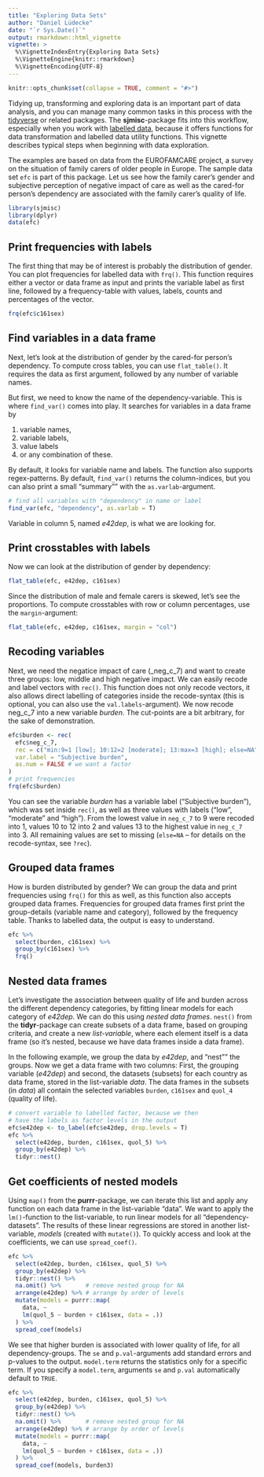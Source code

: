 ---
title: "Exploring Data Sets"
author: "Daniel Lüdecke"
date: "`r Sys.Date()`"
output: rmarkdown::html_vignette
vignette: >
  %\VignetteIndexEntry{Exploring Data Sets}
  %\VignetteEngine{knitr::rmarkdown}
  %\VignetteEncoding{UTF-8}
---

```{r echo = FALSE}
knitr::opts_chunk$set(collapse = TRUE, comment = "#>")
```

Tidying up, transforming and exploring data is an important part of data analysis, and you can manage many common tasks in this process with the [tidyverse](http://tidyverse.org/) or related packages. The **sjmisc**-package fits into this workflow, especially when you work with [labelled data](labelleddata.html), because it offers functions for data transformation and labelled data utility functions. This vignette describes typical steps when beginning with data exploration.

The examples are based on data from the EUROFAMCARE project, a survey on the situation of family carers of older people in Europe. The sample data set `efc` is part of this package. Let us see how the family carer's gender and subjective perception of negative impact of care as well as the cared-for person's dependency are associated with the family carer's quality of life.

```{r message=FALSE}
library(sjmisc)
library(dplyr)
data(efc)
```

## Print frequencies with labels

The first thing that may be of interest is probably the distribution of gender. You can plot frequencies for labelled data with `frq()`. This function requires either a vector or data frame as input and prints the variable label as first line, followed by a frequency-table with values, labels, counts and percentages of the vector.

```{r}
frq(efc$c161sex)
```

## Find variables in a data frame

Next, let’s look at the distribution of gender by the cared-for person's dependency. To compute cross tables, you can use `flat_table()`. It requires the data as first argument, followed by any number of variable names.

But first, we need to know the name of the dependency-variable. This is where `find_var()` comes into play. It searches for variables in a data frame by

1. variable names,
2. variable labels, 
3. value labels 
4. or any combination of these. 

By default, it looks for variable name and labels. The function also supports regex-patterns. By default, `find_var()` returns the column-indices, but you can also print a small "summary"" with the `as.varlab`-argument.

```{r}
# find all variables with "dependency" in name or label
find_var(efc, "dependency", as.varlab = T)
```

Variable in column 5, named _e42dep_, is what we are looking for.

## Print crosstables with labels

Now we can look at the distribution of gender by dependency:

```{r}
flat_table(efc, e42dep, c161sex)
```

Since the distribution of male and female carers is skewed, let's see the proportions. To compute crosstables with row or column percentages, use the `margin`-argument:

```{r}
flat_table(efc, e42dep, c161sex, margin = "col")
```

## Recoding variables

Next, we need the negatice impact of care (_neg_c_7) and want to create three groups: low, middle and high negative impact. We can easily recode and label vectors with `rec()`. This function does not only recode vectors, it also allows direct labelling of categories inside the recode-syntax (this is optional, you can also use the `val.labels`-argument). We now recode neg_c_7 into a new variable _burden_. The cut-points are a bit arbitrary, for the sake of demonstration.

```{r}
efc$burden <- rec(
  efc$neg_c_7,
  rec = c("min:9=1 [low]; 10:12=2 [moderate]; 13:max=3 [high]; else=NA"),
  var.label = "Subjective burden",
  as.num = FALSE # we want a factor
)
# print frequencies
frq(efc$burden)
```

You can see the variable _burden_ has a variable label ("Subjective burden"), which was set inside `rec()`, as well as three values with labels ("low", "moderate" and "high"). From the lowest value in `neg_c_7` to 9 were recoded into 1, values 10 to 12 into 2 and values 13 to the highest value in `neg_c_7` into 3. All remaining values are set to missing (`else=NA` – for details on the recode-syntax, see `?rec`).

## Grouped data frames

How is burden distributed by gender? We can group the data and print frequencies using `frq()` for this as well, as this function also accepts grouped data frames. Frequencies for grouped data frames first print the group-details (variable name and category), followed by the frequency table. Thanks to labelled data, the output is easy to understand.

```{r}
efc %>% 
  select(burden, c161sex) %>% 
  group_by(c161sex) %>% 
  frq()
```

## Nested data frames

Let's investigate the association between quality of life and burden across the different dependency categories, by fitting linear models for each category of _e42dep_. We can do this using _nested data frames_. `nest()` from the **tidyr**-package can create subsets of a data frame, based on grouping criteria, and create a new _list-variable_, where each element itself is a data frame (so it’s nested, because we have data frames inside a data frame).

In the following example, we group the data by _e42dep_, and "nest"" the groups. Now we get a data frame with two columns: First, the grouping variable (_e42dep_) and second, the datasets (subsets) for each country as data frame, stored in the list-variable _data_. The data frames in the subsets (in _data_) all contain the selected variables `burden`, `c161sex` and `quol_4` (quality of life).

```{r}
# convert variable to labelled factor, because we then 
# have the labels as factor levels in the output
efc$e42dep <- to_label(efc$e42dep, drop.levels = T)
efc %>%
  select(e42dep, burden, c161sex, quol_5) %>%
  group_by(e42dep) %>%
  tidyr::nest()
```

## Get coefficients of nested models

Using `map()` from the **purrr**-package, we can iterate this list and apply any function on each data frame in the list-variable "data". We want to apply the `lm()`-function to the list-variable, to run linear models for all "dependency-datasets". The results of these linear regressions are stored in another list-variable, _models_ (created with `mutate()`). To quickly access and look at the coefficients, we can use `spread_coef()`.

```{r}
efc %>%
  select(e42dep, burden, c161sex, quol_5) %>%
  group_by(e42dep) %>%
  tidyr::nest() %>% 
  na.omit() %>%       # remove nested group for NA
  arrange(e42dep) %>% # arrange by order of levels
  mutate(models = purrr::map(
    data, ~ 
    lm(quol_5 ~ burden + c161sex, data = .))
  ) %>%
  spread_coef(models)
```

We see that higher burden is associated with lower quality of life, for all dependency-groups. The `se` and `p.val`-arguments add standard errors and p-values to the output. `model.term` returns the statistics only for a specific term. If you specify a `model.term`, arguments `se` and `p.val` automatically default to `TRUE`.

```{r}
efc %>%
  select(e42dep, burden, c161sex, quol_5) %>%
  group_by(e42dep) %>%
  tidyr::nest() %>% 
  na.omit() %>%       # remove nested group for NA
  arrange(e42dep) %>% # arrange by order of levels
  mutate(models = purrr::map(
    data, ~ 
    lm(quol_5 ~ burden + c161sex, data = .))
  ) %>%
  spread_coef(models, burden3)
```
